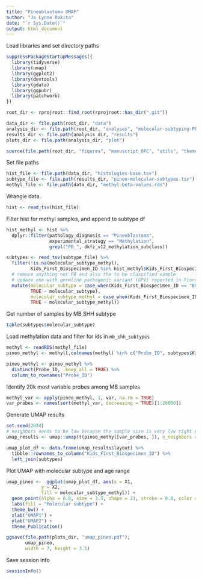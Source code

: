 ```yaml
---
title: "Pineoblastoma UMAP"
author: "Jo Lynne Rokita"
date: "`r Sys.Date()`"
output: html_document
---
```


Load libraries and set directory paths

```r
suppressPackageStartupMessages({
  library(tidyverse)
  library(umap)
  library(ggplot2)
  library(devtools)
  library(gdata)
  library(ggpubr)
  library(patchwork)
})

root_dir <- rprojroot::find_root(rprojroot::has_dir(".git"))

data_dir <- file.path(root_dir, "data")
analysis_dir <- file.path(root_dir, "analyses", "molecular-subtyping-PB")
results_dir <- file.path(analysis_dir, "results")
plots_dir <- file.path(analysis_dir, "plot")

source(file.path(root_dir, "figures", "manuscript_OPC", "utils", "theme_for_plot.R"))
```

Set file paths

```r
hist_file <- file.path(data_dir, "histologies-base.tsv")
subtype_file <- file.path(results_dir, "pineo-molecular-subtypes.tsv")
methyl_file <- file.path(data_dir, "methyl-beta-values.rds")

```

Wrangle data. 

```r
hist <- read_tsv(hist_file)
```

Filter hist for methyl samples, and append to subtype df

```r
hist_methyl <- hist %>%
  dplyr::filter(pathology_diagnosis == "Pineoblastoma",
                experimental_strategy == "Methylation",
                grepl("PB_", dkfz_v12_methylation_subclass)) 

subtypes <- read_tsv(subtype_file) %>%
  filter(!is.na(molecular_subtype_methyl),
         Kids_First_Biospecimen_ID %in% hist_methyl$Kids_First_Biospecimen_ID) %>%
  # remove anything not PB and also the to be classified sample
  # update one with germline pathogenic variant (GPV) reported in Fiorca, et al 2024
  mutate(molecular_subtype = case_when(Kids_First_Biospecimen_ID == "BS_SG2X2XQB" ~ paste0(molecular_subtype, " + DROSHA GPV"),
         TRUE ~ molecular_subtype),
         molecular_subtype_methyl = case_when(Kids_First_Biospecimen_ID == "BS_SG2X2XQB" ~ paste0(molecular_subtype_methyl, " + DROSHA GPV"),
         TRUE ~ molecular_subtype_methyl))

```

Get number of samples by MB SHH subtype

```r
table(subtypes$molecular_subtype)
```

Load methylation data and filter for ids in `mb_shh_subtypes`

```r
methyl <- readRDS(methyl_file)
pineo_methyl <- methyl[,colnames(methyl) %in% c("Probe_ID", subtypes$Kids_First_Biospecimen_ID)]

pineo_methyl <- pineo_methyl %>%
  distinct(Probe_ID, .keep_all = TRUE) %>%
  column_to_rownames("Probe_ID")
```

Identify 20k most variable probes among MB samples

```r
methyl_var <- apply(pineo_methyl, 1, var, na.rm = TRUE)
var_probes <- names(sort(methyl_var, decreasing = TRUE)[1:20000])
```

Generate UMAP results

```r
set.seed(2024)
# neighbors needs to be low because the sample size is very low right now
umap_results <- umap::umap(t(pineo_methyl[var_probes, ]), n_neighbors = 5)

umap_plot_df <- data.frame(umap_results$layout) %>%
  tibble::rownames_to_column("Kids_First_Biospecimen_ID") %>%
  left_join(subtypes)
```

Plot UMAP with molecular subtype and age range 

```r
umap_pineo <-  ggplot(umap_plot_df, aes(x = X1, 
             y = X2,
             fill = molecular_subtype_methyl)) +
  geom_point(alpha = 0.8, size = 3.5, shape = 21, stroke = 0.8, color = "black") +
  labs(fill = "Molecular subtype") +
  theme_bw() +
  xlab("UMAP1") +
  ylab("UMAP2") +
  theme_Publication() 

ggsave(file.path(plots_dir, "umap_pineo.pdf"),
       umap_pineo,
       width = 7, height = 3.5)
```

Save session info
```r
sessionInfo()
```